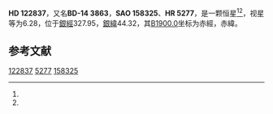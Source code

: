 {{Starbox begin
| name = HD 122837
}}
{{Starbox observe
| epoch = [[J2000.0|J2000.0]]
| constell = {{星座名待查}}<ref name=SIMBAD>{{cite web
 | url=http://simbad.u-strasbg.fr/simbad/sim-id?Ident=HR+5277
 | title=Pulsating variable Star
 | publisher=Centre de Données astronomiques de Strasbourg
 | work=SIMBAD
 | accessdate=2012-07-13
 | archive-date=2016-03-18
 | archive-url=https://web.archive.org/web/20160318084951/http://simbad.u-strasbg.fr/simbad/sim-id?Ident=HR+5277
 | dead-url=no
 }}</ref><ref name=DATA>{{cite web
 | url=http://vizier.u-strasbg.fr/viz-bin/VizieR-5?-out.add=.&-source=5050&-corr=PK=HR&-out.max=9999&HR=5277
 | title=VizieR Detailed Page
 | accessdate=2012-07-13
 | archive-date=2016-03-05
 | archive-url=https://web.archive.org/web/20160305005137/http://vizier.u-strasbg.fr/viz-bin/VizieR-5?-out.add=.&-source=5050&-corr=PK=HR&-out.max=9999&HR=5277
 | dead-url=no
 }}</ref>
| 星官 = 
| ra = {{RA|14|4|27}}<ref name=SIMBAD /><ref name=DATA />
| dec = {{DEC|-14|58|18}}<ref name=SIMBAD /><ref name=DATA />
| appmag_v = 6.28<ref name=SIMBAD /><ref name=DATA />
}}
{{Starbox character
| class = G6III<ref name=SIMBAD /><ref name=DATA />
| b-v = 1.08<ref name=SIMBAD /><ref name=DATA />
| u-b = 0.95<ref name=SIMBAD /><ref name=DATA />
| r-i = <ref name=SIMBAD /><ref name=DATA />
| variable = 
}}
{{Starbox astrometry
| radial_v = 0.95
| prop_mo_ra = -15
| parallax = 
| p_error = 
}}
{{Starbox catalog
| names =BD-14 3863，[[SAO星表|SAO]] 158325，[[HD星表|HD]] 122837，[[HR星表|HR]] 5277}}
{{Starbox reference |Simbad=HR+5277}}
{{Starbox end}}

'''HD 122837'''，又名'''BD-14 3863'''，'''SAO 158325'''、'''HR 5277'''，是一颗恒星<ref name=SIMBAD /><ref name=DATA />，视星等为6.28，位于[[銀道座標系|銀經]]327.95，[[銀道座標系|銀緯]]44.32，其[[B1900.0|B1900.0]]坐标为赤經{{RA|13|59|2}}，赤緯{{DEC|-14|44.32|28}}。

== 参考文献 ==
{{reflist}}

{{star-stub}}

[[Category:HD和HDE天體|122837]]
[[Category:HR天體|5277]]
[[Category:SAO天體|158325]]